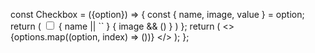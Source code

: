   const Checkbox = ({option}) => {
    const { name, image, value } = option;
    return (
      <label className="cu_label">
        <input type="checkbox" value={value} />
        { name || `` }
        { image && (<img src={image} alt="" />) }
      </label>
    )
  };
  return (
    <>
      {options.map((option, index) => (<Checkbox option={option} key={index}></Checkbox>))}
    </>
  );
};
